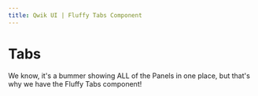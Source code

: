```yaml
---
title: Qwik UI | Fluffy Tabs Component
---
```



# Tabs

We know, it's a bummer showing ALL of the Panels in one place, but that's why we have the Fluffy Tabs component!

<StatusBanner status={statusByComponent.fluffy.Accordion} />
